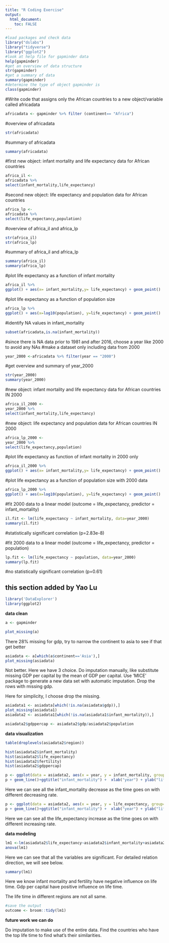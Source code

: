 ---
title: "R Coding Exercise"
output:
  html_document:
    toc: FALSE
---

```{r}
#load packages and check data
library("dslabs")
library("tidyverse")
library("ggplot2")
#look at help file for gapminder data
help(gapminder)
#get an overview of data structure
str(gapminder)
#get a summary of data
summary(gapminder)
#determine the type of object gapminder is
class(gapminder)
```

#Write code that assigns only the African countries to a new object/variable called africadata

```{r}
africadata <- gapminder %>% filter (continent== "Africa")
```

#overview of africadata

```{r}
str(africadata)
```

#summary of africadata

```{r}
summary(africadata)
```

#first new object: infant mortality and life expectancy data for African countries

```{r}
africa_il <- 
africadata %>% 
select(infant_mortality,life_expectancy)
```

#second new object: life expectancy and population data for African countries

```{r}
africa_lp <- 
africadata %>%
select(life_expectancy,population)
```

#overview of africa_il and africa_lp

```{r}
str(africa_il)
str(africa_lp)
```

#summary of africa_il and africa_lp

```{r}
summary(africa_il)
summary(africa_lp)
```

#plot life expectancy as a function of infant mortality

```{r}
africa_il %>%
ggplot() + aes(x= infant_mortality,y= life_expectancy) + geom_point()
```

#plot life expectancy as a function of population size

```{r}
africa_lp %>%
ggplot() + aes(x=log10(population), y=life_expectancy) + geom_point() 
```

#identify NA values in infant_mortality

```{r}
subset(africadata,is.na(infant_mortality)) 
```

#since there is NA data prior to 1981 and after 2016, choose a year like 2000 to avoid any NAs #make a dataset only including data from 2000

```{r}
year_2000 <-africadata %>% filter(year == "2000")
```

#get overview and summary of year_2000

```{r}
str(year_2000)
summary(year_2000)
```

#new object: infant mortality and life expectancy data for African countries IN 2000

```{r}
africa_il_2000 <- 
year_2000 %>% 
select(infant_mortality,life_expectancy)
```

#new object: life expectancy and population data for African countries IN 2000

```{r}
africa_lp_2000 <- 
year_2000 %>%
select(life_expectancy,population)
```

#plot life expectancy as function of infant mortality in 2000 only

```{r}
africa_il_2000 %>% 
ggplot() + aes(x= infant_mortality,y= life_expectancy) + geom_point()
```

#plot life expectancy as a function of population size with 2000 data

```{r}
africa_lp_2000 %>%
ggplot() + aes(x=log10(population), y=life_expectancy) + geom_point() 
```

#fit 2000 data to a linear model (outcome = life_expectancy, predictor = infant_mortality)

```{r}
il.fit <- lm(life_expectancy ~ infant_mortality, data=year_2000)
summary(il.fit) 
```

#statistically significant correlation (p=2.83e-8)

#fit 2000 data to a linear model (outcome = life_expectancy, predictor = population)

```{r}
lp.fit <- lm(life_expectancy ~ population, data=year_2000)
summary(lp.fit) 
```

#no statistically significant correlation (p=0.61)


## **this section added by Yao Lu**

```{r}
library('DataExplorer')
library(ggplot2)
```
**data clean**
```{r}
a <- gapminder

plot_missing(a)
```

There 28% missing for gdp, try to narrow the continent to asia to see if that get better
```{r}
asiadata <- a[which(a$continent=='Asia'),] 
plot_missing(asiadata)
```  

Not better. Here we have 3 choice. Do imputation manually, like substitute missing GDP per capital by the mean of GDP per capital.
Use 'MICE' package to generate a new data set with automatic imputation.
Drop the rows with missing gdp.

Here for simplicity, I choose drop the missing.

```{r}
asiadata1 <- asiadata[which(!is.na(asiadata$gdp)),]
plot_missing(asiadata1)
asiadata2 <- asiadata1[which(!is.na(asiadata1$infant_mortality)),]

asiadata2$gdppercap <- asiadata2$gdp/asiadata2$population
```

**data visualization**

```{r}

table(droplevels(asiadata2$region))

hist(asiadata2$infant_mortality)
hist(asiadata2$life_expectancy)
hist(asiadata2$fertility)
hist(asiadata2$gdppercap)
```

```{r}
p <- ggplot(data = asiadata2, aes(x = year, y = infant_mortality, group= country, color=country))
p + geom_line()+ggtitle("infant_mortality") +  xlab("year") + ylab("life time")

```
Here we can see all the infant_mortality decrease as the time goes on with different decreasing rate.

```{r}
p <- ggplot(data = asiadata2, aes(x = year, y = life_expectancy, group= country, color=country))
p + geom_line()+ggtitle("infant_mortality") +  xlab("year") + ylab("life time")

```
Here we can see all the life_expectancy increase as the time goes on with different increasing rate.

**data modeling**

```{r}
lm1 <-lm(asiadata2$life_expectancy~asiadata2$infant_mortality+asiadata2$fertility+asiadata2$region+asiadata2$gdppercap)
anova(lm1)
```
Here we can see that all the variables are significant. For detailed relation direction, we will see below.


```{r}
summary(lm1)
```
Here we know infant mortality and fertility have negative influence on life time. Gdp per capital have positive influence on life time. 

The life time in different regions are not all same.

```{r}
#save the output
outcome <- broom::tidy(lm1)
```

**future work we can do**

Do imputation to make use of the entire data. Find the countries who have the top life time to find what's their similarities.